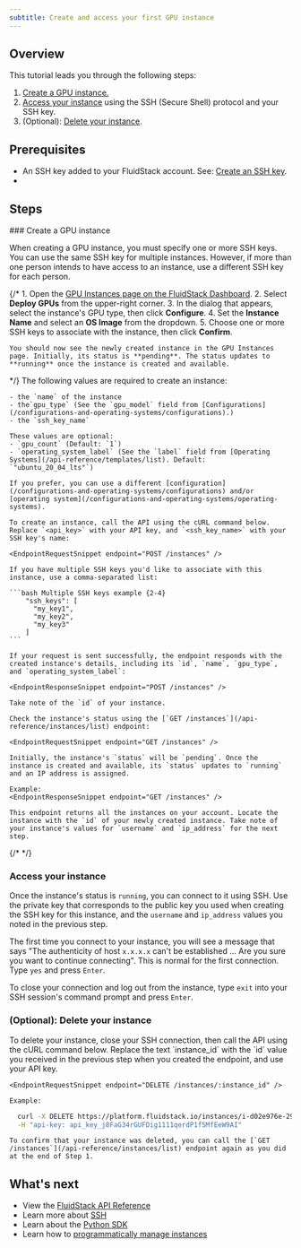 ```yaml
---
subtitle: Create and access your first GPU instance
---
```


## Overview

This tutorial leads you through the following steps:

1. [Create a GPU instance.](#create-a-gpu-instance)
2. [Access your instance](#access-your-instance) using the SSH (Secure Shell) protocol and your SSH key.
3. (Optional): [Delete your instance](#optional-delete-your-instance).

## Prerequisites

 - An SSH key added to your FluidStack account. See: [Create an SSH key](/ssh/ssh-keys#create-an-ssh-key).
 - <Markdown src="../snippets/api-key.mdx" />

## Steps

<Steps>
### Create a GPU instance

When creating a GPU instance, you must specify one or more SSH keys. You can use the same SSH key for multiple instances. However, if more than one person intends to have access to an instance, use a different SSH key for each person.

{/* <AccordionGroup>
  <Accordion title="Use the FluidStack Dashboard">
    1. Open the [GPU Instances page on the FluidStack Dashboard](https://dashboard.fluidstack.io/dashboard/instances).
    2. Select **Deploy GPUs** from the upper-right corner.
    3. In the dialog that appears, select the instance's GPU type, then click **Configure**.
    4. Set the **Instance Name** and select an **OS Image** from the dropdown.
    5. Choose one or more SSH keys to associate with the instance, then click **Confirm**.

    You should now see the newly created instance in the GPU Instances page. Initially, its status is **pending**. The status updates to **running** once the instance is created and available. 
    
  </Accordion>

  <Accordion title="Use the FluidStack API"> */}
    The following values are required to create an instance:

    - the `name` of the instance
    - the`gpu_type` (See the `gpu_model` field from [Configurations](/configurations-and-operating-systems/configurations).)
    - the `ssh_key_name`
    
    These values are optional:
    - `gpu_count` (Default: `1`)
    - `operating_system_label` (See the `label` field from [Operating Systems](/api-reference/templates/list). Default: `"ubuntu_20_04_lts"`)

    If you prefer, you can use a different [configuration](/configurations-and-operating-systems/configurations) and/or [operating system](/configurations-and-operating-systems/operating-systems). 

    To create an instance, call the API using the cURL command below. Replace `<api_key>` with your API key, and `<ssh_key_name>` with your SSH key's name:

    <EndpointRequestSnippet endpoint="POST /instances" />

    If you have multiple SSH keys you'd like to associate with this instance, use a comma-separated list:

    ```bash Multiple SSH keys example {2-4}
        "ssh_keys": [
          "my_key1",
          "my_key2",
          "my_key3"
        ]
    ```

    If your request is sent successfully, the endpoint responds with the created instance's details, including its `id`, `name`, `gpu_type`, and `operating_system_label`:

    <EndpointResponseSnippet endpoint="POST /instances" />

    Take note of the `id` of your instance. 

    Check the instance's status using the [`GET /instances`](/api-reference/instances/list) endpoint:

    <EndpointRequestSnippet endpoint="GET /instances" />

    Initially, the instance's `status` will be `pending`. Once the instance is created and available, its `status` updates to `running` and an IP address is assigned.

    Example:
    <EndpointResponseSnippet endpoint="GET /instances" />

    This endpoint returns all the instances on your account. Locate the instance with the `id` of your newly created instance. Take note of your instance's values for `username` and `ip_address` for the next step.

  {/* </Accordion>
</AccordionGroup> */}

### Access your instance 

Once the instance's status is `running`, you can connect to it using SSH. Use the private key that corresponds to the public key you used when creating the SSH key for this instance, and the `username` and `ip_address` values you noted in the previous step. 

<Markdown src="../snippets/connect-with-ssh.mdx" />

<Note>The first time you connect to your instance, you will see a message that says "The authenticity of host `x.x.x.x` can't be established ... Are you sure you want to continue connecting". This is normal for the first connection. Type `yes` and press `Enter`.</Note>

To close your connection and log out from the instance, type `exit` into your SSH session's command prompt and press `Enter`.

### (Optional): Delete your instance

<AccordionGroup>
  <Accordion title="Use the FluidStack Dashboard">
    <Markdown src="../snippets/delete-instance-dashboard.mdx" />
  </Accordion>

  <Accordion title="Use the FluidStack API">
    To delete your instance, close your SSH connection, then call the API using the cURL command below. Replace the text `instance_id` with the `id` value you received in the previous step when you created the endpoint, and use your API key.

    <EndpointRequestSnippet endpoint="DELETE /instances/:instance_id" />

    Example:

```bash title="Example request"
  curl -X DELETE https://platform.fluidstack.io/instances/i-d02e976e-29e4-4857-8787-2ebe17fa4972 \
  -H "api-key: api_key_j8FaG34rGUFDig1111qerdP1f5MfEeW9AI"
```
    To confirm that your instance was deleted, you can call the [`GET /instances`](/api-reference/instances/list) endpoint again as you did at the end of Step 1.


  </Accordion>
</AccordionGroup>

</Steps>

## What's next

- View the [FluidStack API Reference](/api-reference)
- Learn more about [SSH](/ssh/what-is-ssh)
- Learn about the [Python SDK](/sdks/python-sdk)
- Learn how to [programmatically manage instances](/programmatic-instance-management)